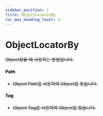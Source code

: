 ```yaml
---
sidebar_position: 1
title: ObjectLocatorBy
toc_max_heading_level: 4
---
```


# ObjectLocatorBy <s generated />

Object찾을 때 사용하는 방법입니다.

#### Path <s generated />

- Object Path를 사용하여 Object를 찾습니다.

#### Tag <s generated />

- Object Tag를 사용하여 Object를 찾습니다.

